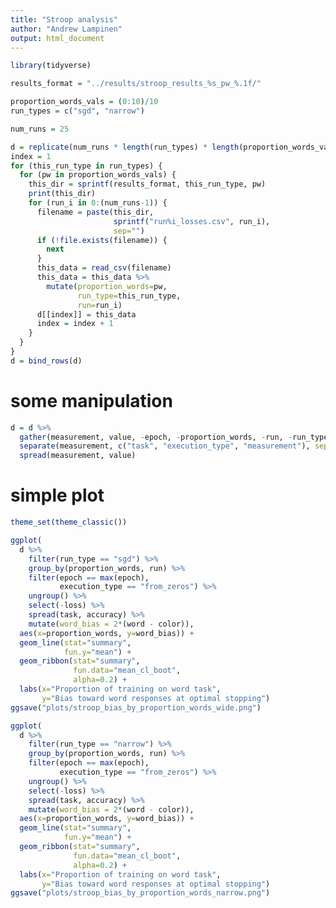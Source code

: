 ```yaml
---
title: "Stroop analysis"
author: "Andrew Lampinen"
output: html_document
---
```


```r
library(tidyverse)
```

```r
results_format = "../results/stroop_results_%s_pw_%.1f/"

proportion_words_vals = (0:10)/10
run_types = c("sgd", "narrow")

num_runs = 25
```

```r
d = replicate(num_runs * length(run_types) * length(proportion_words_vals), data.frame())
index = 1
for (this_run_type in run_types) {
  for (pw in proportion_words_vals) {
    this_dir = sprintf(results_format, this_run_type, pw)
    print(this_dir)  
    for (run_i in 0:(num_runs-1)) {
      filename = paste(this_dir,
                       sprintf("run%i_losses.csv", run_i),
                       sep="")
      if (!file.exists(filename)) {
        next
      }
      this_data = read_csv(filename)
      this_data = this_data %>% 
        mutate(proportion_words=pw,
               run_type=this_run_type,
               run=run_i)
      d[[index]] = this_data
      index = index + 1
    }
  }
}
d = bind_rows(d)
```

# some manipulation

```r
d = d %>%
  gather(measurement, value, -epoch, -proportion_words, -run, -run_type) %>%
  separate(measurement, c("task", "execution_type", "measurement"), sep=":") %>%
  spread(measurement, value)
```


# simple plot

```r
theme_set(theme_classic())
```


```r
ggplot(
  d %>% 
    filter(run_type == "sgd") %>%
    group_by(proportion_words, run) %>%
    filter(epoch == max(epoch),
           execution_type == "from_zeros") %>%
    ungroup() %>%
    select(-loss) %>%
    spread(task, accuracy) %>%
    mutate(word_bias = 2*(word - color)),
  aes(x=proportion_words, y=word_bias)) +
  geom_line(stat="summary",
            fun.y="mean") +
  geom_ribbon(stat="summary",
              fun.data="mean_cl_boot",
              alpha=0.2) +
  labs(x="Proportion of training on word task",
       y="Bias toward word responses at optimal stopping")
ggsave("plots/stroop_bias_by_proportion_words_wide.png")
```

```r
ggplot(
  d %>% 
    filter(run_type == "narrow") %>%
    group_by(proportion_words, run) %>%
    filter(epoch == max(epoch),
           execution_type == "from_zeros") %>%
    ungroup() %>%
    select(-loss) %>%
    spread(task, accuracy) %>%
    mutate(word_bias = 2*(word - color)),
  aes(x=proportion_words, y=word_bias)) +
  geom_line(stat="summary",
            fun.y="mean") +
  geom_ribbon(stat="summary",
              fun.data="mean_cl_boot",
              alpha=0.2) +
  labs(x="Proportion of training on word task",
       y="Bias toward word responses at optimal stopping")
ggsave("plots/stroop_bias_by_proportion_words_narrow.png")
```


